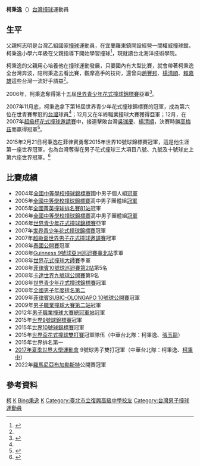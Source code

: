 {{Infobox_Person
| name = 柯秉逸
|image= 
|box_width= 
|occupation= [[職業撞球選手|職業撞球選手]]
| height = {{height|m=1.72}}
| period = 
| birth_name= 
| other_names = 撞球王子
| Sex = 男
| birth_date= {{birth date and age|1989|5|31}}
| birth_place= {{ROC|臺灣省}}[[宜蘭縣|宜蘭縣]][[冬山鄉|冬山鄉]]
| death_date= 
| death_place= 
| nationality = {{ROC}}
| residence =
| party =
| religion =
| spouse = 
| relatives = 
| education= 
| past = 
| work =
| awards=
*2015年[[世界盃花式撞球雙打賽|世界盃花式撞球雙打賽]]冠軍隊伍

*2015年[[世界9號球錦標賽|世界9號球錦標賽]]冠軍

*2015年[[世界10號球錦標賽|世界10號球錦標賽]]冠軍

*2007年[[世界青少年花式撞球錦標賽|世界青少年花式撞球錦標賽]]冠軍

*2007年[[超級盃世界男子花式撞球邀請賽|超級盃世界男子花式撞球邀請賽]]冠軍
}}
'''柯秉逸'''（{{bd|1989年|5月31日|=k柯}}）[[台灣|台灣]][[撞球|撞球]]運動員

==生平==
父親柯志明是台灣乙組國家[[撞球|撞球]]運動員，在宜蘭羅東鎮開設經營一間權威撞球館，柯秉逸小學六年級在父親指導下開始學習撞球<ref name=udn>{{cite news |url=http://mag.udn.com/mag/people/storypage.jsp?f_ART_ID=31535 |title=新星／柯秉逸》力爭上游 有偶像級笑容 |author=朱佩雯 |date=2006-04-16 |accessdate=2008-08-05 |archive-date=2015-02-22 |archive-url=https://web.archive.org/web/20150222042839/http://mag.udn.com/mag/people/storypage.jsp?f_ART_ID=31535 |dead-url=no }}</ref>，現就讀台北海洋技術學院。

柯秉逸的父親用心培養他在撞球運動發展，只要國內有大型比賽，就會帶著柯秉逸全台灣奔波，陪柯秉逸去看比賽，觀摩高手的技術，還曾向[[趙豐邦|趙豐邦]]、[[楊清順|楊清順]]、[[賴嘉雄|賴嘉雄]]這些台灣一流好手請益<ref name=udn/>。

2006年，柯秉逸奪得第十五屆[[世界青少年花式撞球錦標賽|世界青少年花式撞球錦標賽]]亞軍<ref name=lib>{{cite news |url=http://www.libertytimes.com.tw/2007/new/dec/2/today-sp2.htm |title=<世青撞球賽>柯秉逸封王 |author=許明禮 |date=2007-12-02 |accessdate=2008-08-05 |archive-date=2008-11-20 |archive-url=https://web.archive.org/web/20081120101304/http://www.libertytimes.com.tw/2007/new/dec/2/today-sp2.htm |dead-url=no }}</ref>。

2007年11月底，柯秉逸拿下第16屆世界青少年花式撞球錦標賽的冠軍，成為第六位在世青賽奪冠的[[台灣|台灣]]球員<ref name=lib/>；12月又在年終職業撞球大賽獲得亞軍；12月，在2007年[[超級杯花式撞球邀請賽|超級杯花式撞球邀請賽]]中，接連擊敗台灣[[吳珈慶|吳珈慶]]、[[楊清順|楊清順]]，決賽時勝[[高梅茲|高梅茲]]而贏得冠軍<ref name=Yahoo>{{cite news|url=http://tw.news.yahoo.com/article/url/d/a/080101/2/r1kn.html|title=超級杯撞球賽 柯秉逸封王|author=彭薇霓|date=2008-01-01|accessdate=2008-08-05}}{{dead link|date=2018年3月 |bot=InternetArchiveBot |fix-attempted=yes }}</ref>。

2015年2月21日柯秉逸在菲律賓勇奪2015年世界10號球錦標賽冠軍，這是他生涯第一座世界冠軍，也為台灣奪得在男子花式撞球三大項目八號、九號及十號球史上第六座世界冠軍。<ref>{{cite news |url=https://tw.news.yahoo.com/%E5%8F%B0%E7%81%A3%E7%AC%AC%E4%B8%80%E4%BA%BA%EF%BC%81-10%E8%99%9F%E7%90%83%E4%B8%96%E9%8C%A6%E8%B3%BD-%E6%9F%AF%E7%A7%89%E9%80%B8%E5%B0%81%E7%8E%8B-012454367.html |title=台灣第一人！ 10號球世錦賽 柯秉逸封王 |author=許明禮 |date=2015-02-22 |5= |deadurl=yes |archiveurl=https://web.archive.org/web/20160305213515/https://tw.news.yahoo.com/%E5%8F%B0%E7%81%A3%E7%AC%AC%E4%B8%80%E4%BA%BA%EF%BC%81-10%E8%99%9F%E7%90%83%E4%B8%96%E9%8C%A6%E8%B3%BD-%E6%9F%AF%E7%A7%89%E9%80%B8%E5%B0%81%E7%8E%8B-012454367.html |archivedate=2016-03-05 }}</ref>

==比賽成績==
*2004年[[全國中等學校撞球錦標賽|全國中等學校撞球錦標賽]]國中男子個人組[[冠軍|冠軍]]
*2005年[[全國中等學校撞球錦標賽|全國中等學校撞球錦標賽]]高中男子團體組[[冠軍|冠軍]]
*2005年[[全國菁英撞球排名賽81站|全國菁英撞球排名賽81站]]冠軍
*2006年[[全國中等學校撞球錦標賽|全國中等學校撞球錦標賽]]高中男子團體組[[冠軍|冠軍]]
*2006年[[世界青少年花式撞球錦標賽|世界青少年花式撞球錦標賽]]亞軍
*2007年[[世界青少年花式撞球錦標賽|世界青少年花式撞球錦標賽]]冠軍
*2007年[[超級盃世界男子花式撞球邀請賽|超級盃世界男子花式撞球邀請賽]]冠軍
*2008年[[泰國公開賽|泰國公開賽]]冠軍
*2008年[[Guinness_9號球亞洲巡迴賽臺北站|Guinness 9號球亞洲巡迴賽臺北站]]季軍
*2008年[[世界花式撞球大師賽|世界花式撞球大師賽]]季軍
*2008年[[菲律賓10號球巡迴賽第2站|菲律賓10號球巡迴賽第2站]]第5名
*2008年[[卡達世界九號球公開賽|卡達世界九號球公開賽]]第9名
*2008年[[世界青少年花式撞球錦標賽|世界青少年花式撞球錦標賽]]冠軍
*2008年[[全國男子年度排名第二|全國男子年度排名第二]]
*2009年[[菲律賓SUBIC-OLONGAPO_10號球公開賽|菲律賓SUBIC-OLONGAPO 10號球公開賽]]冠軍
*2009年[[男子職業撞球大賽第二站|男子職業撞球大賽第二站]]冠軍
*2012年[[男子職業撞球大賽總冠軍站|男子職業撞球大賽總冠軍站]]冠軍
*2015年[[世界9號球錦標賽|世界9號球錦標賽]]冠軍
*2015年[[世界10號球錦標賽|世界10號球錦標賽]]冠軍
*2015年[[世界盃花式撞球雙打賽|世界盃花式撞球雙打賽]]冠軍隊伍（中華台北隊：柯秉逸、[[張玉龍|張玉龍]]）
*2015年世界排名第一
*[[2017年夏季世界大學運動會|2017年夏季世界大學運動會]] 9號球男子雙打冠軍（中華台北隊：柯秉逸、[[柯秉中|柯秉中]]）
*2022年[[羅馬尼亞|羅馬尼亞]][[布加勒斯特|布加勒斯特]]公開賽冠軍

==參考資料==
{{reflist}}

{{DEFAULTSORT:Ke柯秉逸}}
[[Category:冬山人|柯]]
[[Category:台灣花式撞球運動員|K]]
[[Category:柯姓|Bing秉逸]]
[[Category:2010年亚洲运动会铜牌得主|K]]
[[Category:臺北市立復興高級中學校友|Category:臺北市立復興高級中學校友]]
[[Category:台灣男子撞球運動員|Category:台灣男子撞球運動員]]